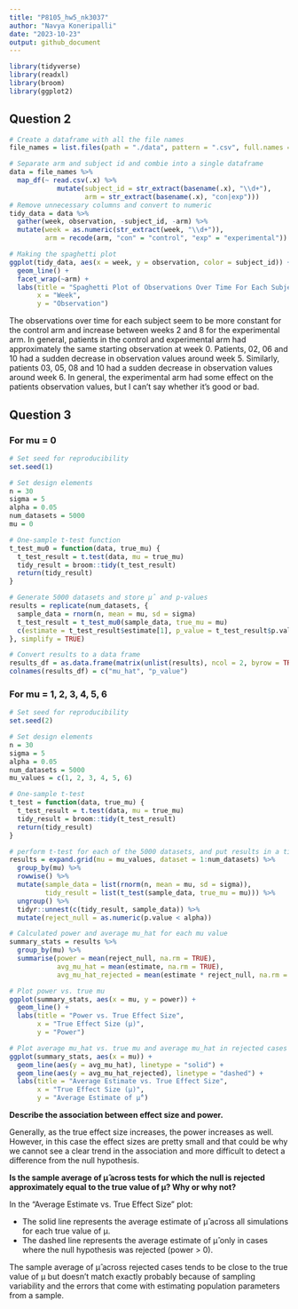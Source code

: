 ```yaml
---
title: "P8105_hw5_nk3037"
author: "Navya Koneripalli"
date: "2023-10-23"
output: github_document
---
```


```r
library(tidyverse)
library(readxl)
library(broom)
library(ggplot2)
```

## Question 2
```r
# Create a dataframe with all the file names
file_names = list.files(path = "./data", pattern = ".csv", full.names = TRUE)

# Separate arm and subject id and combie into a single dataframe
data = file_names %>%
  map_df(~ read.csv(.x) %>%
            mutate(subject_id = str_extract(basename(.x), "\\d+"),
                   arm = str_extract(basename(.x), "con|exp")))  
# Remove unnecessary columns and convert to numeric
tidy_data = data %>%
  gather(week, observation, -subject_id, -arm) %>%
  mutate(week = as.numeric(str_extract(week, "\\d+")),
         arm = recode(arm, "con" = "control", "exp" = "experimental"))

# Making the spaghetti plot
ggplot(tidy_data, aes(x = week, y = observation, color = subject_id)) +
  geom_line() +
  facet_wrap(~arm) +
  labs(title = "Spaghetti Plot of Observations Over Time For Each Subject",
       x = "Week",
       y = "Observation")
```

The observations over time for each subject seem to be more constant for the control arm and increase between weeks 2 and 8 for the experimental arm. In general, patients in the control and experimental arm had approximately the same starting observation at week 0. Patients, 02, 06 and 10 had a sudden decrease in observation values around week 5. Similarly, patients 03, 05, 08 and 10 had a sudden decrease in observation values around week 6. In general, the experimental arm had some effect on the patients observation values, but I can't say whether it's good or bad.

## Question 3
### For mu = 0
```r
# Set seed for reproducibility
set.seed(1)

# Set design elements
n = 30
sigma = 5
alpha = 0.05
num_datasets = 5000
mu = 0

# One-sample t-test function
t_test_mu0 = function(data, true_mu) {
  t_test_result = t.test(data, mu = true_mu)
  tidy_result = broom::tidy(t_test_result)
  return(tidy_result)
}

# Generate 5000 datasets and store μ̂ and p-values
results = replicate(num_datasets, {
  sample_data = rnorm(n, mean = mu, sd = sigma)
  t_test_result = t_test_mu0(sample_data, true_mu = mu)
  c(estimate = t_test_result$estimate[1], p_value = t_test_result$p.value)
}, simplify = TRUE)

# Convert results to a data frame
results_df = as.data.frame(matrix(unlist(results), ncol = 2, byrow = TRUE))
colnames(results_df) = c("mu_hat", "p_value")
```

### For mu = 1, 2, 3, 4, 5, 6
```r
# Set seed for reproducibility
set.seed(2)

# Set design elements
n = 30
sigma = 5
alpha = 0.05
num_datasets = 5000
mu_values = c(1, 2, 3, 4, 5, 6)

# One-sample t-test
t_test = function(data, true_mu) {
  t_test_result = t.test(data, mu = true_mu)
  tidy_result = broom::tidy(t_test_result)
  return(tidy_result)
}

# perform t-test for each of the 5000 datasets, and put results in a tibble
results = expand.grid(mu = mu_values, dataset = 1:num_datasets) %>%
  group_by(mu) %>%
  rowwise() %>%
  mutate(sample_data = list(rnorm(n, mean = mu, sd = sigma)),
         tidy_result = list(t_test(sample_data, true_mu = mu))) %>%
  ungroup() %>%
  tidyr::unnest(c(tidy_result, sample_data)) %>%
  mutate(reject_null = as.numeric(p.value < alpha))

# Calculated power and average mu_hat for each mu value
summary_stats = results %>%
  group_by(mu) %>%
  summarise(power = mean(reject_null, na.rm = TRUE),
            avg_mu_hat = mean(estimate, na.rm = TRUE),
            avg_mu_hat_rejected = mean(estimate * reject_null, na.rm = TRUE) / mean(reject_null, na.rm = TRUE))

# Plot power vs. true mu
ggplot(summary_stats, aes(x = mu, y = power)) +
  geom_line() +
  labs(title = "Power vs. True Effect Size",
       x = "True Effect Size (μ)",
       y = "Power")

# Plot average mu_hat vs. true mu and average mu_hat in rejected cases
ggplot(summary_stats, aes(x = mu)) +
  geom_line(aes(y = avg_mu_hat), linetype = "solid") +
  geom_line(aes(y = avg_mu_hat_rejected), linetype = "dashed") +
  labs(title = "Average Estimate vs. True Effect Size",
       x = "True Effect Size (μ)",
       y = "Average Estimate of μ̂")
```
**Describe the association between effect size and power.**

Generally, as the true effect size increases, the power increases as well. However, in this case the effect sizes are pretty small and that could be why we cannot see a clear trend in the association and more difficult to detect a difference from the null hypothesis.

**Is the sample average of μ̂ across tests for which the null is rejected approximately equal to the true value of μ? Why or why not?**

In the "Average Estimate vs. True Effect Size" plot:

* The solid line represents the average estimate of μ̂ across all simulations for each true value of μ.
* The dashed line represents the average estimate of μ̂ only in cases where the null hypothesis was rejected (power > 0).

The sample average of μ̂ across rejected cases tends to be close to the true value of μ but doesn't match exactly probably because of sampling variability and the errors that come with estimating population parameters from a sample.
